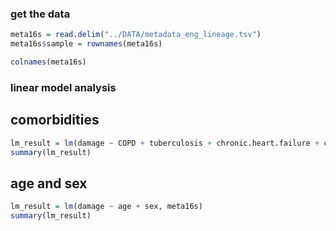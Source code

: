 ### get the data
```r
meta16s = read.delim("../DATA/metadata_eng_lineage.tsv")
meta16s$sample = rownames(meta16s)

colnames(meta16s)
```

### linear model analysis 
## comorbidities
```r
lm_result = lm(damage ~ COPD + tuberculosis + chronic.heart.failure + coronary.artery.disease + diabetes + arthritis + asthma + hypertension, meta16s)
summary(lm_result)
```
## age and sex
```r
lm_result = lm(damage ~ age + sex, meta16s)
summary(lm_result)
```
